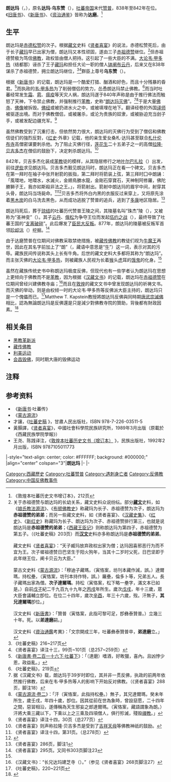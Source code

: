 {{ViewTibetanScript}}
{{Otheruses|菩提达摩|subject=[[吐蕃|吐蕃]]历史上的一位君主达磨|other=[[汉传佛教|汉传佛教]][[禅宗|禅宗]]的初祖达磨}}
{{Infobox monarch
| name               =朗达玛
| title              = [[吐蕃|大蕃]][[赞普|赞普]]
| image              = 
| caption            = 
| reign              = 838年—842年
| coronation         = 
| investiture        =
| full name          =赤达玛·乌东赞<br />{{Bo-textonly|ཁྲི་དར་མ་འུ་དུམ་བཙན་}}
| birth_date         =799年？
| birth_place        = 
| death_date         =842年 
| death_place        = 
| burial_date        =
| burial_place       =[[藏王墓|珠杰陵]]
| predecessor        =[[赤祖德赞|赤祖德赞]]
| successor          = 
| queen              =[[那囊氏|那囊氏]]
| consort            = 
| spouse             = 
| spouse 1           =[[蔡邦氏萨赞莫潘|蔡邦·萨赞莫潘]] 
| spouse 2           = 
| offspring          = 
| royal house        = 
| dynasty            = 
| father             =[[赤德松赞|赤德松赞]] 
| mother             =[[没庐妃拉杰莽莫杰|没庐·拉杰莽莫杰]]  
| children           =[[安达·云丹|云丹]]<br />[[俄松|俄松]]<br />[[桑札|桑札]]
| religion           =[[藏传佛教|藏传佛教]]→[[苯教|苯教]]<ref name="ben"/>
}}
'''朗达玛'''（{{Bo|z=གླང་དར་མ།|w=Glang dar ma}}，{{bd|799年||842年||}}），原名'''达玛·乌东赞'''（{{Bo|z=དར་མ་འུ་དུམ་བཙན་|w=dar ma u'i dum btsan}}），[[吐蕃帝国|吐蕃帝国]]末代[[赞普|赞普]]，838年至842年在位。《[[旧唐书|旧唐书]]》、《[[新唐书|新唐书]]》、《[[资治通鉴|资治通鉴]]》皆称为'''达磨'''。<ref>《敦煌本吐蕃历史文书增订本》，212页</ref>

==生平==
朗达玛是[[赤德松赞|赤德松赞]]的次子。根据[[藏文|藏文]]史料《[[贤者喜宴|贤者喜宴]]》的说法，赤德松赞死后，由于长子[[藏玛|藏玛]]早已出家为僧，朗达玛又本性顽固，遂由三子[[赤祖德赞|赤祖德赞]]继位。<ref>关于赤祖德赞与朗达玛的长幼关系，藏文史料众说纷纭。部分'''[[藏文|藏文]]'''史料，如《[[娘氏教法源流|娘氏教法源流]]》、《[[布顿佛教史|布顿佛教史]]》称藏玛为长子、赤祖德赞为次子，朗达玛为'''赤祖德赞的弟弟'''；而另一些藏文史料，如《贤者喜宴》、《[[汉藏史集|汉藏史集]]》、《[[红史|红史]]》、《[[新红史|新红史]]》称藏玛为长子、朗达玛为次子、赤祖德赞排行第三，也就是说朗达玛是'''赤祖德赞的弟弟'''；《[[西藏王臣记|西藏王臣记]]》则称朗达玛为第四子，赤祖德赞为第五子。（《吐蕃史稿》203页）而'''[[汉文|汉文]]'''史料亦多称朗达玛是'''赤祖德赞的弟弟'''。<br/><br/>藏文史料《[[贤者喜宴|贤者喜宴]]》：“天子臧玛放弃政权出家为僧；达玛因喜邪恶行为而不宜为王。次子墀祖德赞日巴坚生于阳火狗年，当其十二岁时父死，日巴坚即于此年继王位，阐卡贝云为大臣。”<br/><br/>蒙古文史料《[[蒙古源流|蒙古源流]]》：「穆迪子藏瑪，（寅恪案，坊刊本藏作減，誤。）達爾瑪，持松壘，（寅恪案，坊刊本持作特，誤。）羅壘，倫多卜等，兄弟五人。長子藏瑪出家為僧。'''次子達爾瑪'''。持松（寅恪案，松下略一壘字，滿文本已如是。）自前[[戊子|戊子]]紀二千九百九十九年之[[丙戌|丙戌]]年所生。歲次[[戊戌|戊戌]]，年十三歲，眾大臣會議輔立卽位。在位二十四年，歲次[[辛酉|辛酉]]，年三十六歲，歿。汗無子，'''其兄達爾瑪'''卽位。」<br/><br/>汉文史料《[[:s:新唐書/卷216下|新唐書]]》：「贊普（寅恪案，此指可黎可足，卽彝泰贊普。）立幾三十年。死。以'''弟達磨'''嗣。」<br/><br/>汉文史料《[[資治通鑑|資治通鑑]]考異》：「文宗開成三年，吐蕃彝泰贊普卒，'''弟達磨'''立。」</ref>但赤祖德赞极为笃信[[佛教|佛教]]，政权皆由僧人把持。这引起了一些大臣的不满。[[大论|大论]][[韦·甲多热|韦·甲多热]]（结都那）诬杀了王子[[藏玛|藏玛]]和担任大论一职的僧人[[钵阐布云丹|钵阐布云丹]]，后来又在838年谋杀了赤祖德赞，拥立朗达玛继位，<ref>《吐蕃史稿》216~217页</ref><ref name="x257259">《贤者喜宴》译注十三，99页~101页（总257~259页）</ref>群臣上尊号'''乌东赞'''（{{Bo|z=འུ་དུམ་བཙན།}}）。

根据《[[新唐书|新唐书]]》的记载，朗达玛是一个酷爱打猎、酗酒和好色，而且十分残暴的昏君。<ref>《[[:s:新唐書/卷216下|新唐書·卷二百一十六下·吐蕃下]]》：「（達磨）嗜酒，好畋獵，喜內。且凶悖少恩，政益亂。」</ref>而执政的[[韦·甲多热|韦·甲多热]]为了削弱僧侣的势力，怂恿朗达玛禁止佛教。<ref>《吐蕃史稿》，219页</ref>而当时吐蕃经常发生[[霜|霜]]、[[冰雹|雹]]、[[瘟疫|瘟疫]]等天灾人祸，朗达玛遂于840年声称是由于推行佛法而触怒了天神，下令禁止佛教，并强制推行[[苯教|苯教]]，史称“[[朗达玛灭佛|朗达玛灭佛]]”。<ref name="ben">据《汉藏文书》载，朗达玛于39岁时即位，其并非一贯反佛，执政的前两年依然推行佛教，后来在韦·甲多热等人的影响下开始反对佛教。（《贤者喜宴》288页，脚注18）</ref><ref>《[[:s:蒙古源流_(四庫全書本)/卷2|蒙古源流·卷二]]》：「汗（寅恪案，此指持松壘。）無子，其兄達爾瑪，癸未年所生，歲壬戌，年四十歲，卽位。因其從前在世為象時，曾設惡愿，二十四年之間，惡習相沿，遂傳稱為天生邪妄之郎達爾瑪。（寅恪案，藏語謂象為朗。）汗將大乘三藏以下，下乘以上之三乘及四項僧人，俱行殄滅，殘毁[[禪教|禪教]]。」</ref>于是大量[[佛寺|佛寺]]、[[佛像|佛像]]被拆毁。[[佛经|佛经]]或被扔进水火之中，或被填埋在地下。翻译经卷的外国[[译师|译师]]被驱逐出境。而对于佛教僧侣，或被屠杀，或沦为贵族的奴隶，或被胁迫充当刽子手，或被发配边疆充军。<ref name="x277">《贤者喜宴》译注十四，30页（总277页）</ref>

虽然佛教受到了沉重打击，但依然势力很大，朗达玛的灭佛行为受到了僧侣和佛教信徒们的強烈反對，《[[红史|红史]]·外章》记载，他的亲生爱女桑札·达玛甚至联合[[札什伦布寺|札什伦布寺]]高僧密谋要刺杀他。为了阻止灭佛行径，[[莲花生|莲花生]]二十五弟子之一的高僧[[拉隆·贝吉多杰|拉隆·贝吉多杰]]在僧侣的鼓励下，决定刺杀朗达玛。<ref>《贤者喜宴》则声称拉隆·贝吉多杰是受到了[[吉祥天母|吉祥天母]]等佛教神祇的鼓励。</ref>

842年，贝吉多杰化装成[[苯教|苯教]]徒的模样，从其隐居修行之地[[叶尔巴扎拉|叶尔巴扎拉]]（{{Bo|z=ཡེར་པ་བྲག་ལྷ།}}）出发，前往[[逻些|逻些]]求见朗达玛。贝吉多杰觐见朗达玛时，朗达玛正在看一个碑文。贝吉多杰在第一拜时在袖子中张开射箭的扳指，第二拜时将箭装上弦，第三拜时囗中朗誦：「風環地，地環水，水滅火，金翅鳥勝水龍，金剛石穿寶石，天神制阿修羅，佛陀勝獅子王，我亦如斯殺非法之王。」，将箭射出。箭射中朗达玛的眉宇中间，射穿其头骨，朗达玛当场毙命。<ref name="x278">《贤者喜宴》译注十四，第31页。（总278页）</ref><ref>{{cite book|author1=釋聖嚴|title=西藏佛教史|url=http://ddc.shengyen.org/mobile/text/02-03/55.php|access-date=2017-04-19|archive-date=2020-05-26|archive-url=https://web.archive.org/web/20200526175404/http://ddc.shengyen.org/mobile/text/02-03/55.php|dead-url=no}}</ref>贝吉多杰将外白内黑的衣服反过来穿上，又将原先涂着[[木炭|黑木炭]]的白马洗去黑色，从而成功逃脱了赞普的追兵，逃到了[[多康|多康]]地区隐居。<ref>《贤者喜宴》286页，脚注1</ref>

朗达玛死后，葬于[[琼结|琼结]]的吐蕃历代赞普王陵之间，其陵墓名叫“珠杰”陵（{{Bo|z=འཕྲུལ་རྒྱལ་བང་སོ}}），又被称为“圣神变”（{{Bo|z=འཕྲུལ་དང་རྒྱལ་ཆེན་}}）。其子[[安达·云丹|云丹]]、[[俄松|俄松]]为争夺王位而发起[[伍约之战|伍约之战]]（{{Bo|z=དབུ་གཡོར་འབྲུག་པ}}），最终导致了吐蕃王国的“[[吐蕃分裂时期|支离破碎]]”。此后爆发了[[吐蕃臣民大反叛|臣民大反叛]]。877年，朗达玛的陵墓被反叛军首领[[珍却沽|珍却沽]]（{{Bo|z=གྲེང་འཕྱོས་ཁུ}}）挖掘。<ref>《贤者喜宴》295页。又同书303页脚注23</ref>

由于达磨赞普在位期间对佛教采取禁绝措施，被[[藏传佛教|藏传佛教]]的教徒们视为[[牛魔王|牛魔王]]再世，因此在其名字前加上了“朗”（{{Bo|z=གླང་|w=glang}}，藏语中意思是“[[牛|牛]]”）这一词，表示对其的污辱。藏族民间传说称其头上长有牛角。后世的藏文史料大多都将其称为“朗达玛”。而主张灭佛的[[大论|大论]][[韦·甲多热|韦·甲多热]]，则被藏族人民视为长着[[猴|猴]]头[[虎|虎]]耳的[[饿鬼|饿鬼]]的化身。<ref name="x257259"/>

虽然在藏族传统史书中称朗达玛极度反佛，但现代也有一些学者认为朗达玛在思想上更倾向于佛教而不是[[苯教|苯教]]，因为根据《[[汉藏文书|汉藏文书]]》的记载，朗达玛在[[赤祖德赞|赤祖德赞]]在位期间曾经兴建佛教寺庙；<ref>《汉藏文书》：“长兄达玛建芝寺（{{Bo|z=འབྲི་ལྟ་ཁང}}）。”（参见《贤者喜宴》268页脚注27）</ref>而且在[[敦煌|敦煌]]的藏文文书中曾发现朗达玛的祈祷文书。而灭佛的举动，则是由权倾一时的大论韦·甲多热等反佛派大臣主持的，朗达玛只是一个傀儡而已。<ref>《吐蕃史稿》，220~221页</ref>Matthew T. Kapstein教授將朗达玛反佛與同時期[[會昌毀佛|唐武宗滅佛]]相比，認為無論朗达玛是反佛還是只是減少對佛教寺院的贊助，背後都有財政因素。<ref name="Kapstein2013">{{cite book|author=Matthew T. Kapstein| title=''The Tibetans''|url=https://books.google.com/books?id=ATDfnllvPHIC&pg=PT69| date=2013-06-05|series=Peoples of Asia | publisher=John Wiley & Sons|isbn=1-118-72537-9|pages=69–70}}{{en}}</ref>

== 相关条目 ==
* [[黑教革新派|黑教革新派]]
* [[藏传佛教|藏传佛教]]
* [[利美运动|利美运动]]
* [[会昌毁佛|会昌毁佛]]，同时期大唐的毁佛运动

== 注释 ==
<div class="references-small">
<references />
</div>

==参考资料==
*《[[新唐书|新唐书]]·吐蕃传》
*《[[蒙古源流|蒙古源流]]》
* 才讓，《[https://www.imiaobige.com/read/12277/662543.html 吐蕃史稿] {{Wayback|url=https://www.imiaobige.com/read/12277/662543.html |date=20210121010111 }}》，甘肅人民出版社，ISBN 978-7-226-03511-5
* 黃顥譯，《[[贤者喜宴|贤者喜宴]]》，中國社會科學院民族研究所，1989年3月出版（原載於《西藏民族學院學報》）
* 王尧、陈践译注，《[https://books.google.com/books?id=9UgNuAEACAAJ 敦煌本吐蕃历史文书（增订本）] {{Wayback|url=https://books.google.com/books?id=9UgNuAEACAAJ |date=20211218040120 }}》，民族出版社，1992年2月出版，ISBN 9787105011773
{{start box}}
|-style="text-align: center; color: #FFFFFF; background: #000000;"
|align="center" colspan="3"|'''朗达玛'''
|-
{{s-before|[[赤祖德赞|赤祖德赞]]}}
{{s-title|[[吐蕃|大蕃帝国]][[吐蕃国王列表|赞普]]|838年—842年}}
{{s-none|无|吐蕃帝国分裂}}
|-
{{s-before|[[赤祖德赞|赤祖德赞]]}}
{{s-title|[[藏区|藏区]]的赞普|838年—842年}}
{{s-after|[[山南|山南地区]]：[[俄松|俄松]]<br />[[拉萨|拉萨地区]]：[[安达·云丹|云丹]]}}
{{end box}}
{{吐蕃赞普}}
[[Category:西藏歷史|Category:西藏歷史]]
[[Category:吐蕃赞普|Category:吐蕃赞普]]
[[Category:遇刺身亡者|Category:遇刺身亡者]]
[[Category:反佛教|Category:反佛教]]
[[Category:中国反佛教事件|Category:中国反佛教事件]]
